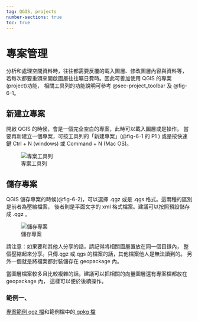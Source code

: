 ```yaml
---
tag: QGIS, projects
number-sections: true
toc: true
---
```

# 專案管理 {#sec-project-management}

分析和處理空間資料時，往往都需要反覆的載入圖層、修改圖層內容與資料等，
若每次都要重頭來開啟圖層往往曠日費時。因此可善加使用 QGIS 的專案(project)功能，
相關工具列的功能說明可參考 @sec-project_toolbar 及 @fig-6-1。

## 新建立專案 {#sec-create-project}

開啟 QGIS 的時候，會是一個完全空白的專案，此時可以載入圖層或是操作。
當要再新建立一個專案，可按工具列的「新建專案」(@fig-6-1 的 P1 )
或是按快速鍵 Ctrl + N (windows) 或 Command + N (Mac OS)。

![專案工具列](images/QGIS_toolbar_1_projects.png){#fig-6-1}


## 儲存專案

QGIS 儲存專案的時候(@fig-6-2)，可以選擇 .qgz 或是 .qgs 格式。這兩種的區別是前者為壓縮檔案，
後者則是平面文字的 xml 格式檔案。建議可以按照預設儲存成 .qgz 。

![儲存專案](images/QGIS_save_a_project.png){#fig-6-2}

::: {.callout-note}
請注意：如果要和其他人分享的話，請記得將相關圖層置放在同一個目錄內，
整個壓縮起來分享。只傳.qgz 或.qgs 的檔案的話，其他檔案他人是無法讀到的。
另外一個就是將檔案都封裝儲存在 geopackage 內。
:::

當圖層檔案較多且比較複雜的話，建議可以把相關的向量圖層還有專案檔都放在 geopackage 內，
這樣可以便於後續操作。

### 範例一、

[專案範例 qgz 檔](examples/projects/project_template.qgz)和範例檔中的[.gpkg 檔](examples/projects/project_template.gpkg)
